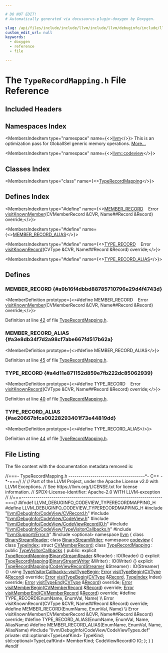 ```yaml
---

# DO NOT EDIT!
# Automatically generated via docusaurus-plugin-doxygen by Doxygen.

slug: /api/files/include/include/llvm/include/llvm/debuginfo/include/llvm/debuginfo/codeview/typerecordmapping-h
custom_edit_url: null
keywords:
  - doxygen
  - reference
  - file

---
```





# The `TypeRecordMapping.h` File Reference

<DoxygenPage pluginConfig={pluginConfig}>



## Included Headers

<IncludesList>
<IncludesListItem
  filePath="llvm/DebugInfo/CodeView/CVRecord.h"
  permalink="/docs/api/files/include/include/llvm/include/llvm/debuginfo/include/llvm/debuginfo/codeview/cvrecord-h"
  isLocal="true" />
<IncludesListItem
  filePath="llvm/DebugInfo/CodeView/CodeView.h"
  permalink="/docs/api/files/include/include/llvm/include/llvm/debuginfo/include/llvm/debuginfo/codeview/codeview-h"
  isLocal="true" />
<IncludesListItem
  filePath="llvm/DebugInfo/CodeView/CodeViewRecordIO.h"
  permalink="/docs/api/files/include/include/llvm/include/llvm/debuginfo/include/llvm/debuginfo/codeview/codeviewrecordio-h"
  isLocal="true" />
<IncludesListItem
  filePath="llvm/DebugInfo/CodeView/TypeVisitorCallbacks.h"
  permalink="/docs/api/files/include/include/llvm/include/llvm/debuginfo/include/llvm/debuginfo/codeview/typevisitorcallbacks-h"
  isLocal="true" />
<IncludesListItem
  filePath="llvm/Support/Error.h"
  permalink="/docs/api/files/include/include/llvm/include/llvm/support/error-h"
  isLocal="true" />
<IncludesListItem
  filePath="optional"
  permalink=""
  isLocal="false" />
<IncludesListItem
  filePath="llvm/DebugInfo/CodeView/CodeViewTypes.def"
  permalink=""
  isLocal="true" />
</IncludesList>

## Namespaces Index

<MembersIndex>

<MembersIndexItem
  type="namespace"
  name={<><a href="/docs/api/namespaces/llvm">llvm</a></>}>
This is an optimization pass for GlobalISel generic memory operations. <a href="/docs/api/namespaces/llvm/#details">More...</a>
</MembersIndexItem>

<MembersIndexItem
  type="namespace"
  name={<><a href="/docs/api/namespaces/llvm/codeview">llvm::codeview</a></>}>
</MembersIndexItem>

</MembersIndex>

## Classes Index

<MembersIndex>

<MembersIndexItem
  type="class"
  name={<><a href="/docs/api/classes/llvm/codeview/typerecordmapping">TypeRecordMapping</a></>}>
</MembersIndexItem>

</MembersIndex>

## Defines Index

<MembersIndex>

<MembersIndexItem
  type="#define"
  name={<><a href="#a9b16f4dbbd88785710796e29d4f4743d">MEMBER&#95;RECORD</a>&nbsp;&nbsp;&nbsp;  Error <a href="/docs/api/files/lib/lib/debuginfo/lib/debuginfo/codeview/cvtypevisitor-cpp/#a618b2f5fcf74140acbf93e571a0c121b">visitKnownMember</a>(CVMemberRecord &amp;CVR, Name##Record &amp;Record) override;</>}>
</MembersIndexItem>

<MembersIndexItem
  type="#define"
  name={<><a href="#a3e8db34f7d2a98cf7abe667fd517b62a">MEMBER&#95;RECORD&#95;ALIAS</a></>}>
</MembersIndexItem>

<MembersIndexItem
  type="#define"
  name={<><a href="#a4d11e871152d859e7fb222dc85062939">TYPE&#95;RECORD</a>&nbsp;&nbsp;&nbsp;  Error <a href="/docs/api/files/lib/lib/debuginfo/lib/debuginfo/codeview/cvsymbolvisitor-cpp/#ad5efdd36be98503f918fde701e83b28b">visitKnownRecord</a>(CVType &amp;CVR, Name##Record &amp;Record) override;</>}>
</MembersIndexItem>

<MembersIndexItem
  type="#define"
  name={<><a href="#ae20667bfca00228293401f73e44819dd">TYPE&#95;RECORD&#95;ALIAS</a></>}>
</MembersIndexItem>

</MembersIndex>


<SectionDefinition>

## Defines

### MEMBER&#95;RECORD {#a9b16f4dbbd88785710796e29d4f4743d}

<MemberDefinition
  prototype={<>#define MEMBER&#95;RECORD&nbsp;&nbsp;&nbsp;  Error <a href="/docs/api/files/lib/lib/debuginfo/lib/debuginfo/codeview/cvtypevisitor-cpp/#a618b2f5fcf74140acbf93e571a0c121b">visitKnownMember</a>(CVMemberRecord &amp;CVR, Name##Record &amp;Record) override;</>}>

Definition at line <a href="#l00042">42</a> of file <a href="/docs/api/files/include/include/llvm/include/llvm/debuginfo/include/llvm/debuginfo/codeview/typerecordmapping-h">TypeRecordMapping.h</a>.
</MemberDefinition>

### MEMBER&#95;RECORD&#95;ALIAS {#a3e8db34f7d2a98cf7abe667fd517b62a}

<MemberDefinition
  prototype={<>#define MEMBER&#95;RECORD&#95;ALIAS</>}>

Definition at line <a href="#l00045">45</a> of file <a href="/docs/api/files/include/include/llvm/include/llvm/debuginfo/include/llvm/debuginfo/codeview/typerecordmapping-h">TypeRecordMapping.h</a>.
</MemberDefinition>

### TYPE&#95;RECORD {#a4d11e871152d859e7fb222dc85062939}

<MemberDefinition
  prototype={<>#define TYPE&#95;RECORD&nbsp;&nbsp;&nbsp;  Error <a href="/docs/api/files/lib/lib/debuginfo/lib/debuginfo/codeview/cvsymbolvisitor-cpp/#ad5efdd36be98503f918fde701e83b28b">visitKnownRecord</a>(CVType &amp;CVR, Name##Record &amp;Record) override;</>}>

Definition at line <a href="#l00040">40</a> of file <a href="/docs/api/files/include/include/llvm/include/llvm/debuginfo/include/llvm/debuginfo/codeview/typerecordmapping-h">TypeRecordMapping.h</a>.
</MemberDefinition>

### TYPE&#95;RECORD&#95;ALIAS {#ae20667bfca00228293401f73e44819dd}

<MemberDefinition
  prototype={<>#define TYPE&#95;RECORD&#95;ALIAS</>}>

Definition at line <a href="#l00044">44</a> of file <a href="/docs/api/files/include/include/llvm/include/llvm/debuginfo/include/llvm/debuginfo/codeview/typerecordmapping-h">TypeRecordMapping.h</a>.
</MemberDefinition>

</SectionDefinition>

## File Listing

The file content with the documentation metadata removed is:

<ProgramListing>

<Link id="l00001" /><CodeLine lineNumber="1"><span class="doxyHighlightComment">//===- TypeRecordMapping.h --------------------------------------&#42;- C++ -&#42;-===//</span></CodeLine>
<Link id="l00002" /><CodeLine lineNumber="2"><span class="doxyHighlightComment">//</span></CodeLine>
<Link id="l00003" /><CodeLine lineNumber="3"><span class="doxyHighlightComment">// Part of the LLVM Project, under the Apache License v2.0 with LLVM Exceptions.</span></CodeLine>
<Link id="l00004" /><CodeLine lineNumber="4"><span class="doxyHighlightComment">// See https://llvm.org/LICENSE.txt for license information.</span></CodeLine>
<Link id="l00005" /><CodeLine lineNumber="5"><span class="doxyHighlightComment">// SPDX-License-Identifier: Apache-2.0 WITH LLVM-exception</span></CodeLine>
<Link id="l00006" /><CodeLine lineNumber="6"><span class="doxyHighlightComment">//</span></CodeLine>
<Link id="l00007" /><CodeLine lineNumber="7"><span class="doxyHighlightComment">//===----------------------------------------------------------------------===//</span></CodeLine>
<Link id="l00008" /><CodeLine lineNumber="8"></CodeLine>
<Link id="l00009" /><CodeLine lineNumber="9"><span class="doxyHighlightPreprocessor">#ifndef LLVM&#95;DEBUGINFO&#95;CODEVIEW&#95;TYPERECORDMAPPING&#95;H</span></CodeLine>
<Link id="l00010" /><CodeLine lineNumber="10"><span class="doxyHighlightPreprocessor">#define LLVM&#95;DEBUGINFO&#95;CODEVIEW&#95;TYPERECORDMAPPING&#95;H</span></CodeLine>
<Link id="l00011" /><CodeLine lineNumber="11"></CodeLine>
<Link id="l00012" /><CodeLine lineNumber="12"><span class="doxyHighlightPreprocessor">#include &quot;<a href="/docs/api/files/include/include/llvm/include/llvm/debuginfo/include/llvm/debuginfo/codeview/cvrecord-h">llvm/DebugInfo/CodeView/CVRecord.h</a>&quot;</span></CodeLine>
<Link id="l00013" /><CodeLine lineNumber="13"><span class="doxyHighlightPreprocessor">#include &quot;<a href="/docs/api/files/include/include/llvm/include/llvm/debuginfo/include/llvm/debuginfo/codeview/codeview-h">llvm/DebugInfo/CodeView/CodeView.h</a>&quot;</span></CodeLine>
<Link id="l00014" /><CodeLine lineNumber="14"><span class="doxyHighlightPreprocessor">#include &quot;<a href="/docs/api/files/include/include/llvm/include/llvm/debuginfo/include/llvm/debuginfo/codeview/codeviewrecordio-h">llvm/DebugInfo/CodeView/CodeViewRecordIO.h</a>&quot;</span></CodeLine>
<Link id="l00015" /><CodeLine lineNumber="15"><span class="doxyHighlightPreprocessor">#include &quot;<a href="/docs/api/files/include/include/llvm/include/llvm/debuginfo/include/llvm/debuginfo/codeview/typevisitorcallbacks-h">llvm/DebugInfo/CodeView/TypeVisitorCallbacks.h</a>&quot;</span></CodeLine>
<Link id="l00016" /><CodeLine lineNumber="16"><span class="doxyHighlightPreprocessor">#include &quot;<a href="/docs/api/files/include/include/llvm/include/llvm/support/error-h">llvm/Support/Error.h</a>&quot;</span></CodeLine>
<Link id="l00017" /><CodeLine lineNumber="17"><span class="doxyHighlightPreprocessor">#include &lt;optional&gt;</span></CodeLine>
<Link id="l00018" /><CodeLine lineNumber="18"></CodeLine>
<Link id="l00019" /><CodeLine lineNumber="19"><span class="doxyHighlightKeyword">namespace </span><span class="doxyHighlight"><a href="/docs/api/namespaces/llvm">llvm</a> &#123;</span></CodeLine>
<Link id="l00020" /><CodeLine lineNumber="20"><span class="doxyHighlightKeyword">class </span><span class="doxyHighlight"><a href="/docs/api/classes/llvm/binarystreamreader">BinaryStreamReader</a>;</span></CodeLine>
<Link id="l00021" /><CodeLine lineNumber="21"><span class="doxyHighlightKeyword">class </span><span class="doxyHighlight"><a href="/docs/api/classes/llvm/binarystreamwriter">BinaryStreamWriter</a>;</span></CodeLine>
<Link id="l00022" /><CodeLine lineNumber="22"></CodeLine>
<Link id="l00023" /><CodeLine lineNumber="23"><span class="doxyHighlightKeyword">namespace </span><span class="doxyHighlight"><a href="/docs/api/namespaces/llvm/codeview">codeview</a> &#123;</span></CodeLine>
<Link id="l00024" /><CodeLine lineNumber="24"><span class="doxyHighlightKeyword">class </span><span class="doxyHighlight"><a href="/docs/api/classes/llvm/codeview/typeindex">TypeIndex</a>;</span></CodeLine>
<Link id="l00025" /><CodeLine lineNumber="25"><span class="doxyHighlightKeyword">struct </span><span class="doxyHighlight"><a href="/docs/api/structs/llvm/codeview/cvmemberrecord">CVMemberRecord</a>;</span></CodeLine>
<Link id="l00026" /><CodeLine lineNumber="26" lineLink="/docs/api/classes/llvm/codeview/typerecordmapping"><span class="doxyHighlightKeyword">class </span><span class="doxyHighlight"><a href="/docs/api/classes/llvm/codeview/typerecordmapping/#aff5279020479bf6a088cd09228178641">TypeRecordMapping</a> : </span><span class="doxyHighlightKeyword">public</span><span class="doxyHighlight"> <a href="/docs/api/classes/llvm/codeview/typevisitorcallbacks">TypeVisitorCallbacks</a> &#123;</span></CodeLine>
<Link id="l00027" /><CodeLine lineNumber="27"><span class="doxyHighlightKeyword">public</span><span class="doxyHighlight">:</span></CodeLine>
<Link id="l00028" /><CodeLine lineNumber="28" lineLink="/docs/api/classes/llvm/codeview/typerecordmapping/#aff5279020479bf6a088cd09228178641"><span class="doxyHighlight">  </span><span class="doxyHighlightKeyword">explicit</span><span class="doxyHighlight"> <a href="/docs/api/classes/llvm/codeview/typerecordmapping/#aff5279020479bf6a088cd09228178641">TypeRecordMapping</a>(<a href="/docs/api/classes/llvm/binarystreamreader">BinaryStreamReader</a> &amp;Reader) : IO(Reader) &#123;&#125;</span></CodeLine>
<Link id="l00029" /><CodeLine lineNumber="29" lineLink="/docs/api/classes/llvm/codeview/typerecordmapping/#afa587d2ea581f687c39533692ace4c48"><span class="doxyHighlight">  </span><span class="doxyHighlightKeyword">explicit</span><span class="doxyHighlight"> <a href="/docs/api/classes/llvm/codeview/typerecordmapping/#afa587d2ea581f687c39533692ace4c48">TypeRecordMapping</a>(<a href="/docs/api/classes/llvm/binarystreamwriter">BinaryStreamWriter</a> &amp;Writer) : IO(Writer) &#123;&#125;</span></CodeLine>
<Link id="l00030" /><CodeLine lineNumber="30" lineLink="/docs/api/classes/llvm/codeview/typerecordmapping/#ada6c1024732a1e501b5e8828f4160308"><span class="doxyHighlight">  </span><span class="doxyHighlightKeyword">explicit</span><span class="doxyHighlight"> <a href="/docs/api/classes/llvm/codeview/typerecordmapping/#ada6c1024732a1e501b5e8828f4160308">TypeRecordMapping</a>(<a href="/docs/api/classes/llvm/codeview/codeviewrecordstreamer">CodeViewRecordStreamer</a> &amp;Streamer) : IO(Streamer) &#123;&#125;</span></CodeLine>
<Link id="l00031" /><CodeLine lineNumber="31"></CodeLine>
<Link id="l00032" /><CodeLine lineNumber="32"><span class="doxyHighlight">  </span><span class="doxyHighlightKeyword">using </span><span class="doxyHighlight"><a href="/docs/api/classes/llvm/codeview/typevisitorcallbacks/#af6871f9b4f3fa5eec1117b95cdd2892e">TypeVisitorCallbacks::visitTypeBegin</a>;</span></CodeLine>
<Link id="l00033" /><CodeLine lineNumber="33"><span class="doxyHighlight">  <a href="/docs/api/classes/llvm/error">Error</a> <a href="/docs/api/classes/llvm/codeview/typerecordmapping/#a0b455766e2cade6732d4d6680e4512e4">visitTypeBegin</a>(<a href="/docs/api/namespaces/llvm/codeview/#a238eda31f74c0f0f3224f71b50b7d165">CVType</a> &amp;<a href="/docs/api/classes/llvm/record">Record</a>) </span><span class="doxyHighlightKeyword">override</span><span class="doxyHighlight">;</span></CodeLine>
<Link id="l00034" /><CodeLine lineNumber="34"><span class="doxyHighlight">  <a href="/docs/api/classes/llvm/error">Error</a> <a href="/docs/api/classes/llvm/codeview/typerecordmapping/#a0b455766e2cade6732d4d6680e4512e4">visitTypeBegin</a>(<a href="/docs/api/namespaces/llvm/codeview/#a238eda31f74c0f0f3224f71b50b7d165">CVType</a> &amp;<a href="/docs/api/classes/llvm/record">Record</a>, <a href="/docs/api/classes/llvm/codeview/typeindex">TypeIndex</a> Index) </span><span class="doxyHighlightKeyword">override</span><span class="doxyHighlight">;</span></CodeLine>
<Link id="l00035" /><CodeLine lineNumber="35"><span class="doxyHighlight">  <a href="/docs/api/classes/llvm/error">Error</a> <a href="/docs/api/classes/llvm/codeview/typerecordmapping/#ab16fc3b46e5820e7fa3fbcdc28fbe95c">visitTypeEnd</a>(<a href="/docs/api/namespaces/llvm/codeview/#a238eda31f74c0f0f3224f71b50b7d165">CVType</a> &amp;<a href="/docs/api/classes/llvm/record">Record</a>) </span><span class="doxyHighlightKeyword">override</span><span class="doxyHighlight">;</span></CodeLine>
<Link id="l00036" /><CodeLine lineNumber="36"></CodeLine>
<Link id="l00037" /><CodeLine lineNumber="37"><span class="doxyHighlight">  <a href="/docs/api/classes/llvm/error">Error</a> <a href="/docs/api/classes/llvm/codeview/typerecordmapping/#a17748af8672ec69e3715d19c6f1d21c8">visitMemberBegin</a>(<a href="/docs/api/structs/llvm/codeview/cvmemberrecord">CVMemberRecord</a> &amp;<a href="/docs/api/classes/llvm/record">Record</a>) </span><span class="doxyHighlightKeyword">override</span><span class="doxyHighlight">;</span></CodeLine>
<Link id="l00038" /><CodeLine lineNumber="38"><span class="doxyHighlight">  <a href="/docs/api/classes/llvm/error">Error</a> <a href="/docs/api/classes/llvm/codeview/typerecordmapping/#abacef635e983790e9987ec66c97741f9">visitMemberEnd</a>(<a href="/docs/api/structs/llvm/codeview/cvmemberrecord">CVMemberRecord</a> &amp;<a href="/docs/api/classes/llvm/record">Record</a>) </span><span class="doxyHighlightKeyword">override</span><span class="doxyHighlight">;</span></CodeLine>
<Link id="l00039" /><CodeLine lineNumber="39"></CodeLine>
<Link id="l00040" /><CodeLine lineNumber="40" lineLink="#a4d11e871152d859e7fb222dc85062939"><span class="doxyHighlightPreprocessor">#define TYPE&#95;RECORD(EnumName, EnumVal, Name)                                   \\</span></CodeLine>
<Link id="l00041" /><CodeLine lineNumber="41"><span class="doxyHighlightPreprocessor">  Error visitKnownRecord(CVType &amp;CVR, Name##Record &amp;Record) override;</span></CodeLine>
<Link id="l00042" /><CodeLine lineNumber="42" lineLink="#a9b16f4dbbd88785710796e29d4f4743d"><span class="doxyHighlightPreprocessor">#define MEMBER&#95;RECORD(EnumName, EnumVal, Name)                                 \\</span></CodeLine>
<Link id="l00043" /><CodeLine lineNumber="43"><span class="doxyHighlightPreprocessor">  Error visitKnownMember(CVMemberRecord &amp;CVR, Name##Record &amp;Record) override;</span></CodeLine>
<Link id="l00044" /><CodeLine lineNumber="44" lineLink="#ae20667bfca00228293401f73e44819dd"><span class="doxyHighlightPreprocessor">#define TYPE&#95;RECORD&#95;ALIAS(EnumName, EnumVal, Name, AliasName)</span></CodeLine>
<Link id="l00045" /><CodeLine lineNumber="45" lineLink="#a3e8db34f7d2a98cf7abe667fd517b62a"><span class="doxyHighlightPreprocessor">#define MEMBER&#95;RECORD&#95;ALIAS(EnumName, EnumVal, Name, AliasName)</span></CodeLine>
<Link id="l00046" /><CodeLine lineNumber="46"><span class="doxyHighlightPreprocessor">#include &quot;llvm/DebugInfo/CodeView/CodeViewTypes.def&quot;</span></CodeLine>
<Link id="l00047" /><CodeLine lineNumber="47"></CodeLine>
<Link id="l00048" /><CodeLine lineNumber="48"><span class="doxyHighlightKeyword">private</span><span class="doxyHighlight">:</span></CodeLine>
<Link id="l00049" /><CodeLine lineNumber="49"><span class="doxyHighlight">  std::optional&lt;TypeLeafKind&gt; TypeKind;</span></CodeLine>
<Link id="l00050" /><CodeLine lineNumber="50"><span class="doxyHighlight">  std::optional&lt;TypeLeafKind&gt; MemberKind;</span></CodeLine>
<Link id="l00051" /><CodeLine lineNumber="51"></CodeLine>
<Link id="l00052" /><CodeLine lineNumber="52"><span class="doxyHighlight">  CodeViewRecordIO IO;</span></CodeLine>
<Link id="l00053" /><CodeLine lineNumber="53"><span class="doxyHighlight">&#125;;</span></CodeLine>
<Link id="l00054" /><CodeLine lineNumber="54"><span class="doxyHighlight">&#125;</span></CodeLine>
<Link id="l00055" /><CodeLine lineNumber="55"><span class="doxyHighlight">&#125;</span></CodeLine>
<Link id="l00056" /><CodeLine lineNumber="56"></CodeLine>
<Link id="l00057" /><CodeLine lineNumber="57"><span class="doxyHighlightPreprocessor">#endif</span></CodeLine>

</ProgramListing>


</DoxygenPage>
